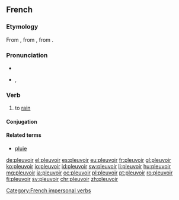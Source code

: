 ==French==

===Etymology===
From {{etyl|fro|fr}} {{term|pluveir|lang=fro}}, from {{etyl|VL.|fr}} {{term/t|la|*plovere}}, from {{etyl|la|fr}} {{term|pluit|pluit, pluere|lang=la}}.

===Pronunciation===
* {{audio|Fr-pleuvoir.ogg|audio}}
* {{IPA|/plø.vwaʁ/|lang=fr}}, {{X-SAMPA|/pl2.vwaR/}}

===Verb===
{{fr-verb|type=impersonal}}

# to [[rain]]

====Conjugation====
{{fr-conj-pleuvoir}}

====Related terms====
* [[pluie]]

[[Category:French impersonal verbs]]

[[de:pleuvoir]]
[[el:pleuvoir]]
[[es:pleuvoir]]
[[eu:pleuvoir]]
[[fr:pleuvoir]]
[[gl:pleuvoir]]
[[ko:pleuvoir]]
[[io:pleuvoir]]
[[id:pleuvoir]]
[[sw:pleuvoir]]
[[li:pleuvoir]]
[[hu:pleuvoir]]
[[mg:pleuvoir]]
[[ja:pleuvoir]]
[[oc:pleuvoir]]
[[pl:pleuvoir]]
[[pt:pleuvoir]]
[[ro:pleuvoir]]
[[fi:pleuvoir]]
[[sv:pleuvoir]]
[[chr:pleuvoir]]
[[zh:pleuvoir]]